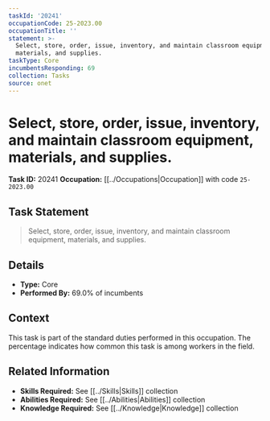 ```yaml
---
taskId: '20241'
occupationCode: 25-2023.00
occupationTitle: ''
statement: >-
  Select, store, order, issue, inventory, and maintain classroom equipment,
  materials, and supplies.
taskType: Core
incumbentsResponding: 69
collection: Tasks
source: onet
---
```

# Select, store, order, issue, inventory, and maintain classroom equipment, materials, and supplies.

**Task ID:** 20241
**Occupation:** [[../Occupations|Occupation]] with code `25-2023.00`

## Task Statement

> Select, store, order, issue, inventory, and maintain classroom equipment, materials, and supplies.

## Details

- **Type:** Core
- **Performed By:** 69.0% of incumbents

## Context

This task is part of the standard duties performed in this occupation. The percentage indicates how common this task is among workers in the field.

## Related Information

- **Skills Required:** See [[../Skills|Skills]] collection
- **Abilities Required:** See [[../Abilities|Abilities]] collection
- **Knowledge Required:** See [[../Knowledge|Knowledge]] collection
